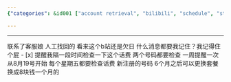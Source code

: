 ```yaml
---
{"categories": &id001 ["account retrieval", "bilibili", "schedule", "stub"], "category": "bilibili", "date": "2022-07-31 15:45:35", "description": "A user contacted bilibili customer service for account recovery assistance and received a reminder to check their phone bills weekly starting August 19th. Additionally, new registrants can switch plans after 6 months to an 8 yuan monthly option.", "tags": *id001, "title": "bilibili 账号找回"}

---
```


------
联系了客服娘 人工找回的
看来这个b站还是欠日 什么消息都要我记住？我记得住个屁
- [x] 提醒我隔一段时间检查一下这个话费 两个号码都要检查
一周提醒一次 从8月19号开始 每个星期五都要检查话费
新注册的号码 6个月之后可以更换套餐 换成8块钱一个月的
